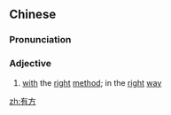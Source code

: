 ==Chinese==
{{zh-forms}}

===Pronunciation===
{{zh-pron
|m=yǒufāng
|c=jau5 fong1
|mn=qz,xm,zz:iú-hong
|cat=a
}}

===Adjective===
{{zh-adj}}

# [[with]] the [[right]] [[method]]; in the [[right]] [[way]]

[[zh:有方]]